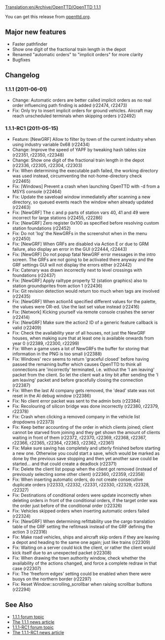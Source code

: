 [[Translation:en/Archive/OpenTTD/OpenTTD 1.1.1]]
{{fr/Traduction|en/Archive/OpenTTD/OpenTTD 1.1.1|0}}


{{en/Archive/OpenTTD/NaviPrevNext|prev=en/Archive/OpenTTD/OpenTTD 1.1.0|next=en/Archive/Lists/Roadmap 1.2|date=2011-06-01}}

You can get this release from [http://www.openttd.org/download-stable openttd.org].

==Major new features==

* Faster pathfinder
* Show one digit of the fractional train length in the depot
* Renamed "automatic orders" to "implicit orders" for more clarity
* Bugfixes

==Changelog==

===1.1.1 (2011-06-01)===

* Change: Automatic orders are better called implicit orders as no real order influencing path finding is added (r22474, r22473)
* Fix: Only try to insert implicit orders for ground vehicles. Aircraft may reach unscheduled terminals when skipping orders {{en/Flyspray|4624}} (r22492)

===1.1.1-RC1 (2011-05-15)===

* Feature: [NewGRF] Allow to filter by town of the current industry when using industry variable 0x68 {{en/Flyspray|4591}} (r22434)
* Change: Improve the speed of YAPF by tweaking hash tables size (r22351, r22350, r22348)
* Change: Show one digit of the fractional train length in the depot (r22336, r22305, r22304, r22303)
* Fix: When determining the executable path failed, the working directory was used instead, circumventing the not-home-directory check {{en/Flyspray|4613}} (r22465)
* Fix: [Windows] Prevent a crash when launching OpenTTD with -d from a MSYS console {{en/Flyspray|4587}} (r22464)
* Fix: Update the saveload window immediatelly after scanning a new directory, so queued events reach the window when already updated {{en/Flyspray|4615}} (r22463)
* Fix: [NewGRF] The c and p parts of station vars 40, 41 and 49 were incorrect for large stations (r22455, r22286)
* Fix: [NewGRF] Zero register 0x100 as specified before resolving custom station foundations (r22452)
* Fix: Do not 'log' the NewGRFs in the screenshot when in the menu {{en/Flyspray|4610}} (r22450)
* Fix: [NewGRF] When GRFs are disabled via Action E or due to GRM failure, also display an error in the GUI (r22444, r22443)
* Fix: [NewGRF] Do not popup fatal NewGRF error messages in the intro screen. The GRFs are not going to be activated there anyway and the GRF settings GUI will not display the errors either (r22442)
* Fix: Catenary was drawn incorrectly next to level crossings with foundations (r22437)
* Fix: [NewGRF] Apply railtype property 12 (station graphics) also to station groundsprites from action 1 (r22436)
* Fix: Git revision detection would return too much when tags are involved (r22435)
* Fix: [NewGRF] When action14 specified different values for the palette, the values were OR-ed. Use the last set value instead (r22416)
* Fix: [Network] Kicking yourself via remote console crashes the server {{en/Flyspray|4606}} (r22414)
* Fix: [NewGRF] Make sure the action2 ID of a generic feature callback is valid (r22409)
* Fix: Check the availability year of all houses, not just the NewGRF houses, when making sure that at least one is available onwards from year 0 {{en/Flyspray|4581}} (r22389, r22300, r22299)
* Fix: When a game uses a lot of NewGRFs the buffer for storing that information in the PNG is too small (r22388)
* Fix: Windows' recv seems to return 'graceful closed' before having passed the remaining buffer which causes OpenTTD to think all connections are 'incorrectly' terminated, i.e. without the 'I am leaving' packet from the client. So let the client wait a tiny bit after sending the 'I am leaving' packet and before gracefully closing the connection {{en/Flyspray|4601}} (r22387)
* Fix: When the last AI company gets removed, the 'dead' state was not reset in the AI debug window {{en/Flyspray|4602}} (r22386)
* Fix: No client error packet was sent to the admin bots {{en/Flyspray|4585}} (r22384)
* Fix: Recolouring of silicon bridge was done incorrectly (r22380, r22379, r22378)
* Fix: Crash when clicking a removed company in the vehicle list dropdowns {{en/Flyspray|4592}} (r22373)
* Fix: Keep better accounting of the order in which clients joined; client cannot be starved from joining and they get shown the amount of clients waiting in front of them (r22372, r22370, r22369, r22368, r22367, r22366, r22365, r22364, r22363, r22362, r22361)
* Fix: Make sure saving has completely and utterly finished before starting a new one. Otherwise you could start a save, which would be marked as done by the previous save stopping and then yet another save could be started... and that could create a deadlock {{en/Flyspray|4596}} (r22371)
* Fix: Delete the client list popup when the client got removed (instead of previously selecting some other client) (r22360, r22359, r22358)
* Fix: When inserting automatic orders, do not create consecutive duplicate orders (r22333, r22332, r22331, r22330, r22329, r22328, r22327)
* Fix: Destinations of conditional orders were update incorrectly when deleting orders in front of the conditional orders, if the target order was the order just before of the conditional order (r22326)
* Fix: Vehicles skipped orders when inserting automatic orders failed (r22324)
* Fix: [NewGRF] When determining refittability use the cargo translation table of the GRF setting the refitmask instead of the GRF defining the action 3 (r22316)
* Fix: Make road vehicles, ships and aircraft skip orders if they are leaving a depot and heading to the same one again; just like trains (r22309)
* Fix: Waiting on a server could kick the client, or rather the client would kick itself due to an unexpected packet {{en/Flyspray|4574}} (r22308)
* Fix: When drawing the town authority window, check whether the availability of the actions changed, and force a complete redraw in that case (r22307)
* Fix: The 'freeform edges' setting could be enabled when there were buoys on the northern border {{en/Flyspray|4580}} (r22297)
* Fix: Reset Window::scrolling_scrollbar when raising scrollbar buttons {{en/Flyspray|4571}} (r22294)

==See Also==

*[http://www.tt-forums.net/viewtopic.php?f=29&t=54903 1.1.1 forum topic]
*[http://www.openttd.org/en/news/149 The 1.1.1 news article]
*[http://www.tt-forums.net/viewtopic.php?f=29&t=54534 1.1.1-RC1 forum topic]
*[http://www.openttd.org/en/news/148 The 1.1.1-RC1 news article]